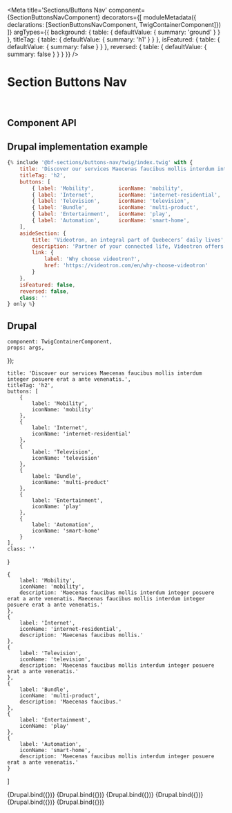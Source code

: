 
<Meta
    title='Sections/Buttons Nav'
    component={SectionButtonsNavComponent}
    decorators={[
        moduleMetadata({ declarations: [SectionButtonsNavComponent, TwigContainerComponent]})
    ]}
    argTypes={{
        background: {
            table: { defaultValue: { summary: 'ground' } }
        },
        titleTag: {
            table: { defaultValue: { summary: 'h1' } }
        },
        isFeatured: {
            table: { defaultValue: { summary: false } }
        },
        reversed: {
            table: { defaultValue: { summary: false } }
        }
    }}
/>

# Section Buttons Nav

<br/>

## Component API

<ArgsTable of={SectionButtonsNavComponent} />

## Drupal implementation example

```jsx
{% include '@bf-sections/buttons-nav/twig/index.twig' with {
    title: 'Discover our services Maecenas faucibus mollis interdum integer posuere erat a ante venenatis.',
    titleTag: 'h2',
    buttons: [
        { label: 'Mobility',        iconName: 'mobility',               description: 'Maecenas faucibus mollis.' },
        { label: 'Internet',        iconName: 'internet-residential',   description: 'Maecenas faucibus mollis.' },
        { label: 'Television',      iconName: 'television',             description: 'Maecenas faucibus mollis.' },
        { label: 'Bundle',          iconName: 'multi-product',          description: 'Maecenas faucibus mollis.' },
        { label: 'Entertainment',   iconName: 'play',                   description: 'Maecenas faucibus mollis.' },
        { label: 'Automation',      iconName: 'smart-home',             description: 'Maecenas faucibus mollis.' }
    ],
    asideSection: {
        title: 'Videotron, an integral part of Quebecers’ daily lives',
        description: 'Partner of your connected life, Videotron offers you state-of-the-art communication and entertainment solutions, as well as a unique customer experience.',
        link: {
            label: 'Why choose videotron?',
            href: 'https://videotron.com/en/why-choose-videotron'
        }
    },
    isFeatured: false,
    reversed: false,
    class: ''
} only %}
```

## Drupal

    component: TwigContainerComponent,
    props: args,
});

    title: 'Discover our services Maecenas faucibus mollis interdum integer posuere erat a ante venenatis.',
    titleTag: 'h2',
    buttons: [
        {
            label: 'Mobility',
            iconName: 'mobility'
        },
        {
            label: 'Internet',
            iconName: 'internet-residential'
        },
        {
            label: 'Television',
            iconName: 'television'
        },
        {
            label: 'Bundle',
            iconName: 'multi-product'
        },
        {
            label: 'Entertainment',
            iconName: 'play'
        },
        {
            label: 'Automation',
            iconName: 'smart-home'
        }
    ],
    class: ''
}

    {
        label: 'Mobility',
        iconName: 'mobility',
        description: 'Maecenas faucibus mollis interdum integer posuere erat a ante venenatis. Maecenas faucibus mollis interdum integer posuere erat a ante venenatis.'
    },
    {
        label: 'Internet',
        iconName: 'internet-residential',
        description: 'Maecenas faucibus mollis.'
    },
    {
        label: 'Television',
        iconName: 'television',
        description: 'Maecenas faucibus mollis interdum integer posuere erat a ante venenatis.'
    },
    {
        label: 'Bundle',
        iconName: 'multi-product',
        description: 'Maecenas faucibus.'
    },
    {
        label: 'Entertainment',
        iconName: 'play'
    },
    {
        label: 'Automation',
        iconName: 'smart-home',
        description: 'Maecenas faucibus mollis interdum integer posuere erat a ante venenatis.'
    }
]

<Canvas withSource='none'>
    <Story
        name='Drupal'
        args={{
            elementPath: 'sections/buttons-nav/_doc/template.drupal',
            ...commonProps
        }}
    >
        {Drupal.bind({})}
    </Story>
</Canvas>

<Canvas withSource='none'>
    <Story
        name='Drupal - With description'
        args={{
            elementPath: 'sections/buttons-nav/_doc/template.drupal',
            ...commonProps,
            buttons: commonButtonPropsWithDescription
        }}
    >
        {Drupal.bind({})}
    </Story>
</Canvas>

<Canvas withSource='none'>
    <Story
        name='Drupal - With isFeatured'
        args={{
            elementPath: 'sections/buttons-nav/_doc/template.drupal',
            ...commonProps,
            buttons: commonButtonPropsWithDescription,
            isFeatured: true
        }}
    >
        {Drupal.bind({})}
    </Story>
</Canvas>

<Canvas withSource='none'>
    <Story
        name='Drupal - With isFeatured and 4 buttons'
        args={{
            elementPath: 'sections/buttons-nav/_doc/template.drupal',
            ...commonProps,
            buttons: commonButtonPropsWithDescription.slice(0, 4),
            isFeatured: true
        }}
    >
        {Drupal.bind({})}
    </Story>
</Canvas>

<Canvas withSource='none'>
    <Story
        name='Drupal - With isFeatured and 2 buttons'
        args={{
            elementPath: 'sections/buttons-nav/_doc/template.drupal',
            ...commonProps,
            buttons: commonButtonPropsWithDescription.slice(0, 2),
            isFeatured: true
        }}
    >
        {Drupal.bind({})}
    </Story>
</Canvas>

<Canvas withSource='none'>
    <Story
        name='Drupal - With asideSection'
        args={{
            elementPath: 'sections/buttons-nav/_doc/template.drupal',
            ...commonProps,
            asideSection: {
                title: 'Videotron, an integral part of Quebecers’ daily lives',
                description: 'Partner of your connected life, Videotron offers you state-of-the-art communication and entertainment solutions, as well as a unique customer experience.',
                link: {
                    label: 'Why choose videotron?',
                    href: 'https://videotron.com/en/why-choose-videotron'
                }
            },
            class: 'mb-6'
        }}
    >
        {Drupal.bind({})}
    </Story>
</Canvas>